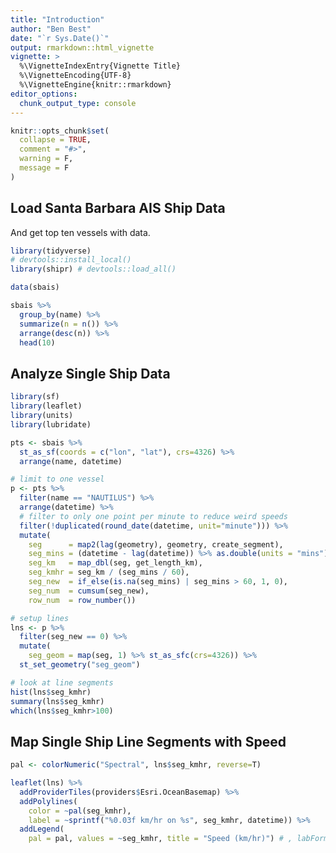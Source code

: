 ```yaml
---
title: "Introduction"
author: "Ben Best"
date: "`r Sys.Date()`"
output: rmarkdown::html_vignette
vignette: >
  %\VignetteIndexEntry{Vignette Title}
  %\VignetteEncoding{UTF-8}
  %\VignetteEngine{knitr::rmarkdown}
editor_options: 
  chunk_output_type: console
---
```


```r
knitr::opts_chunk$set(
  collapse = TRUE,
  comment = "#>",
  warning = F,
  message = F
)
```

## Load Santa Barbara AIS Ship Data

And get top ten vessels with data.

```r
library(tidyverse)
# devtools::install_local()
library(shipr) # devtools::load_all()

data(sbais)

sbais %>% 
  group_by(name) %>% 
  summarize(n = n()) %>% 
  arrange(desc(n)) %>% 
  head(10)
```


## Analyze Single Ship Data

```r
library(sf)
library(leaflet)
library(units)
library(lubridate)

pts <- sbais %>%
  st_as_sf(coords = c("lon", "lat"), crs=4326) %>% 
  arrange(name, datetime)

# limit to one vessel
p <- pts %>%
  filter(name == "NAUTILUS") %>% 
  arrange(datetime) %>% 
  # filter to only one point per minute to reduce weird speeds
  filter(!duplicated(round_date(datetime, unit="minute"))) %>% 
  mutate(
    seg      = map2(lag(geometry), geometry, create_segment),
    seg_mins = (datetime - lag(datetime)) %>% as.double(units = "mins"),
    seg_km   = map_dbl(seg, get_length_km),
    seg_kmhr = seg_km / (seg_mins / 60), 
    seg_new  = if_else(is.na(seg_mins) | seg_mins > 60, 1, 0),
    seg_num  = cumsum(seg_new),
    row_num  = row_number())

# setup lines
lns <- p %>% 
  filter(seg_new == 0) %>% 
  mutate(
    seg_geom = map(seg, 1) %>% st_as_sfc(crs=4326)) %>% 
  st_set_geometry("seg_geom")

# look at line segments
hist(lns$seg_kmhr)
summary(lns$seg_kmhr)
which(lns$seg_kmhr>100)
```

## Map Single Ship Line Segments with Speed

```r
pal <- colorNumeric("Spectral", lns$seg_kmhr, reverse=T)

leaflet(lns) %>% 
  addProviderTiles(providers$Esri.OceanBasemap) %>% 
  addPolylines(
    color = ~pal(seg_kmhr),
    label = ~sprintf("%0.03f km/hr on %s", seg_kmhr, datetime)) %>% 
  addLegend(
    pal = pal, values = ~seg_kmhr, title = "Speed (km/hr)") # , labFormat = labelFormat())
```
